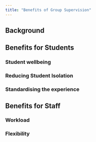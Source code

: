 ```yaml
---
title: "Benefits of Group Supervision"
---
```


## Background

## Benefits for Students

### Student wellbeing

### Reducing Student Isolation

### Standardising the experience


## Benefits for Staff


### Workload

### Flexibility

 

